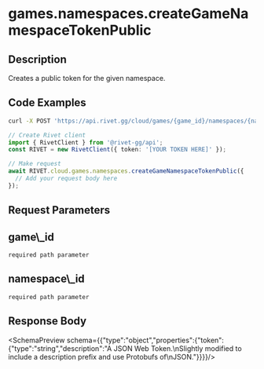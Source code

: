 
# games.namespaces.createGameNamespaceTokenPublic



## Description

Creates a public token for the given namespace.


## Code Examples

<CodeGroup title='Request' tag='POST' label='https://api.rivet.gg/cloud/games/{game_id}/namespaces/{namespace_id}/tokens/public'>

```bash {{ "title": "cURL" }}
curl -X POST 'https://api.rivet.gg/cloud/games/{game_id}/namespaces/{namespace_id}/tokens/public'
```

```ts
// Create Rivet client
import { RivetClient } from '@rivet-gg/api';
const RIVET = new RivetClient({ token: '[YOUR TOKEN HERE]' });

// Make request
await RIVET.cloud.games.namespaces.createGameNamespaceTokenPublic({
  // Add your request body here
});
```

</CodeGroup>

## Request Parameters
<div className="property ml-4">
<div className="flex flex-row items-center my-2">
<h2 className="text-lg font-bold text-cream-50 m-0">game\_id</h2><code className="m-0 ml-4 pb-0 pt-0.5 text-cream-500"><span className="font-normal text-cream-600">required</span> path parameter</code>
</div>

</div>
<div className="property ml-4">
<div className="flex flex-row items-center my-2">
<h2 className="text-lg font-bold text-cream-50 m-0">namespace\_id</h2><code className="m-0 ml-4 pb-0 pt-0.5 text-cream-500"><span className="font-normal text-cream-600">required</span> path parameter</code>
</div>

</div>

## Response Body
<SchemaPreview schema={{"type":"object","properties":{"token":{"type":"string","description":"A JSON Web Token.\nSlightly modified to include a description prefix and use Protobufs of\nJSON."}}}}/>
